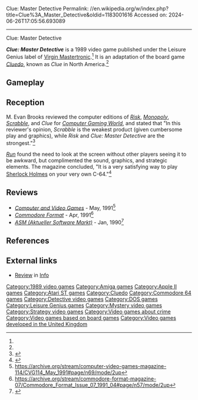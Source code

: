Clue: Master Detective
Permalink: //en.wikipedia.org/w/index.php?title=Clue%3A_Master_Detective&oldid=1183001616
Accessed on: 2024-06-26T17:05:56.693089



------
Clue: Master Detective
{{Short description|1989 video game}}
{{Cleanup bare URLs|date=August 2022}}
{{notability|Products|date=August 2021}}
{{Infobox video game
| collapsible = 
| state = 
| italic title = 
| title = Clue: Master Detective
| image = Clue Master Detective cover.jpg
| alt = 
| caption = 
| developer = Dalali Software
| publisher = [[Virgin Interactive|Virgin Mastertronic]]
| series = 
| engine = 
| platforms = [[Amiga]], [[Apple II series|Apple II]],<ref name="Platforms">{{cite web|first=Ric|last=Manning|url=https://www.newspapers.com/image/110018250/|title=Bored with boards, but not games? Computer versions are available|newspaper=[[The Courier-Journal]]|date=December 12, 1990|accessdate=August 21, 2021}}{{closed access}}{{subscription required|s}}</ref> [[Atari ST]],<ref name="Platforms"/> [[Commodore 64]], [[DOS]]<ref name="Platforms"/>
| released = '''1989:''' Apple II, DOS<br />'''1990:''' Amiga, Atari ST, C64<ref name=gb64/>
| genre = Board game
| modes = 
}}

'''''Clue: Master Detective''''' is a 1989 video game published under the Leisure Genius label of [[Virgin Interactive|Virgin Mastertronic]].<ref name="Platforms"/> It is an adaptation of the board game ''[[Cluedo]]'', known as ''Clue'' in North America.<ref name="CGW69"/>

==Gameplay==
{{Empty section|date=November 2021}}

==Reception==
M. Evan Brooks reviewed the computer editions of ''[[The Computer Edition of Risk: The World Conquest Game|Risk]]'', ''[[Monopoly (1985 video game)|Monopoly]]'', ''[[The Computer Edition of Scrabble|Scrabble]]'', and ''Clue'' for ''[[Computer Gaming World]]'', and stated that "In this reviewer's opinion, ''Scrabble'' is the weakest product (given cumbersome play and graphics), while ''Risk'' and ''Clue: Master Detective'' are the strongest."<ref name="CGW69">{{cite magazine |last=Brooks |first=M. Evan |title=CLASSIC CONVERSIONS |magazine=Computer Gaming World |date=March 1990 |volume=1 |issue=69 |pages=44–45}}</ref>

''[[Run (magazine)|Run]]'' found the need to look at the screen without other players seeing it to be awkward, but complimented the sound, graphics, and strategic elements. The magazine concluded, "It is a very satisfying way to play [[Sherlock Holmes]] on your very own C-64."<ref>{{cite journal |title=Software Gallery: Clue Master Detective |journal=Run |date=November 1991 |volume=8 |issue=6 |page=14 |url=https://archive.org/details/sim_run_november-december-1991_8_6/page/n17/mode/2up}}</ref>

==Reviews==
*''[[Computer and Video Games]]'' - May, 1991<ref>https://archive.org/stream/computer-video-games-magazine-114/CVG114_May_1991#page/n69/mode/2up</ref>
*''[[Commodore Format]]'' - Apr, 1991<ref>https://archive.org/stream/commodore-format-magazine-07/Commodore_Format_Issue_07_1991_04#page/n57/mode/2up</ref>
*''[[Aktueller Software Markt|ASM (Aktueller Software Markt)]]'' - Jan, 1990<ref>{{cite web | url=https://archive.org/details/asm_magazine-1990-02/page/n79/mode/2up | title=Aktueller Software Markt (ASM) Magazine (February 1990) | date=February 1990 }}</ref>

==References==
{{reflist|refs=
<ref name="gb64">{{cite web |title=Clue Master Detective |url=http://gb64.com/game.php?id=1532&d=18&h=0 |website=Gamebase 64}}</ref>
}}

==External links==
*[https://archive.org/details/info-magazine-36/Info_Issue_36_1991_Feb/page/n35/mode/2up Review] in [[.info (magazine)|Info]]
{{Cluedo}}
[[Category:1989 video games]]
[[Category:Amiga games]]
[[Category:Apple II games]]
[[Category:Atari ST games]]
[[Category:Cluedo]]
[[Category:Commodore 64 games]]
[[Category:Detective video games]]
[[Category:DOS games]]
[[Category:Leisure Genius games]]
[[Category:Mystery video games]]
[[Category:Strategy video games]]
[[Category:Video games about crime]]
[[Category:Video games based on board games]]
[[Category:Video games developed in the United Kingdom]]